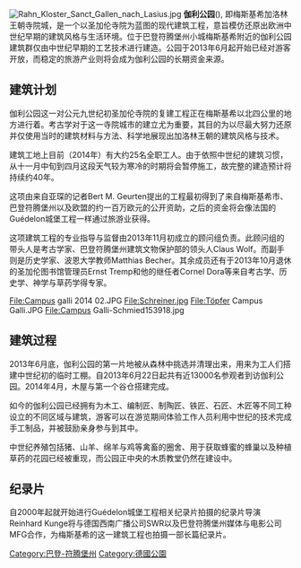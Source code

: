 {{unreferenced|time=2015-01-09T01:36:06+00:00}}
[[File:Rahn_Kloster_Sanct_Gallen_nach_Lasius.jpg|thumb]]
'''伽利公园'''('''{{lang|en|Campus Galli}}'''), 即梅斯基希加洛林王朝寺院城，是一个以圣加伦寺院为蓝图的现代建筑工程，意旨模仿还原出欧洲中世纪早期的建筑风格与生活环境。位于巴登符腾堡州小城梅斯基希附近的伽利公园建筑群仅由中世纪早期的工艺技术进行建造。公园于2013年6月起开始已经对游客开放，而稳定的旅游产业则将会成为伽利公园的长期资金来源。

== 建筑计划 ==
伽利公园这一对公元九世纪初圣加伦寺院的复建工程正在梅斯基希以北四公里的地方进行着。考古学对于这一寺院城市的建立尤为重要，其目的为以尽最大努力还原并仅使用当时的建筑材料与方法、科学地展现出加洛林王朝的建筑风格与技术。

建筑工地上目前（2014年）有大约25名全职工人。由于依照中世纪的建筑习惯，从十一月中旬到四月这段天气较为寒冷的时期将会暂停施工，故完整的建造预计将持续约40年。

这项由来自亚琛的记者Bert M. Geurten提出的工程最初得到了来自梅斯基希市、巴登符腾堡州以及欧盟的约一百万欧元的公开资助，之后的资金将会像法国的Guédelon城堡工程一样通过旅游业获得。

这项建筑工程的专业指导与监督由2013年11月初成立的顾问组负责。此顾问组的带头人是考古学家、巴登符腾堡州建筑文物保护部的领头人Claus Wolf。而副手则是历史学家、波恩大学教师Matthias Becher。其余成员还有于2013年10月退休的圣加伦图书馆管理员Ernst Tremp和他的继任者Cornel Dora等来自考古学、历史学、神学与草药学得专家。

<gallery>
File:Campus galli 2014 02.JPG
File:Schreiner.jpg
File:Töpfer Campus Galli.JPG
File:Campus Galli-Schmied153918.jpg
</gallery>

== 建筑过程 ==

2013年6月底，伽利公园的第一片地被从森林中挑选并清理出来，用来为工人们搭建中世纪初的临时工棚。自2013年6月22日起共有近13000名参观者到访伽利公园。2014年4月，木屋与第一个谷仓搭建完成。

如今的伽利公园已经拥有为木工、编制匠、制陶匠、铁匠、石匠、木匠等不同工种设立的不同区域与建筑，游客可以在游览期间体验工作人员利用中世纪的技术完成手工制品，并被鼓励亲身参与到其中。

中世纪养殖包括猪、山羊、绵羊与鸡等禽畜的圈舍、用于获取蜂蜜的蜂巢以及种植草药的花园已经被重现，而公园正中央的木质教堂仍然在建设中。

 
== 纪录片 ==

自2000年起就开始进行Guédelon城堡工程相关纪录片拍摄的纪录片导演Reinhard Kunge将与德国西南广播公司SWR以及巴登符腾堡州媒体与电影公司MFG合作，为梅斯基希的这一建筑工程也拍摄一部长篇纪录片。

{{Commonscat|Campus Galli}}

[[Category:巴登-符腾堡州|Category:巴登-符腾堡州]]
[[Category:德國公園|Category:德國公園]]